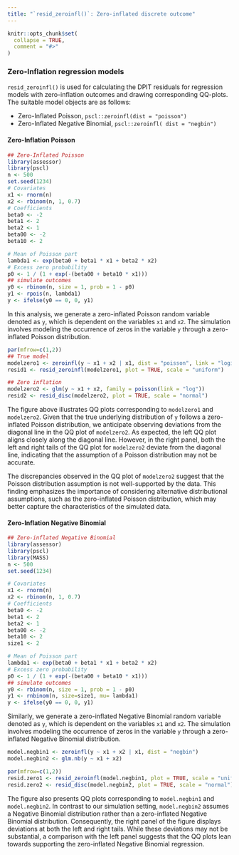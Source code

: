 ```yaml
---
title: "`resid_zeroinfl()`: Zero-inflated discrete outcome"
---
```


```r
knitr::opts_chunk$set(
  collapse = TRUE,
  comment = "#>"
)
```

### Zero-Inflation regression models {.tabset .tabset-pills}
`resid_zeroinfl()` is used for calculating the DPIT residuals for regression models with zero-inflation outcomes and drawing corresponding QQ-plots. The suitable model objects are as follows: 

* Zero-Inflated Poisson, `pscl::zeroinfl(dist = "poisson")` 
* Zero-Inflated Negative Binomial, `pscl::zeroinfl( dist = "negbin")`

#### Zero-Inflation Poisson
```r
## Zero-Inflated Poisson
library(assessor)
library(pscl)
n <- 500
set.seed(1234)
# Covariates
x1 <- rnorm(n)
x2 <- rbinom(n, 1, 0.7)
# Coefficients
beta0 <- -2
beta1 <- 2
beta2 <- 1
beta00 <- -2
beta10 <- 2

# Mean of Poisson part
lambda1 <- exp(beta0 + beta1 * x1 + beta2 * x2)
# Excess zero probability
p0 <- 1 / (1 + exp(-(beta00 + beta10 * x1)))
## simulate outcomes
y0 <- rbinom(n, size = 1, prob = 1 - p0)
y1 <- rpois(n, lambda1)
y <- ifelse(y0 == 0, 0, y1)
```
In this analysis, we generate a zero-inflated Poisson random variable denoted as `y`, which is dependent on the variables `x1` and `x2`. The simulation involves modeling the occurrence of zeros in the variable `y` through a zero-inflated Poisson distribution.

```r
par(mfrow=c(1,2))
## True model
modelzero1 <- zeroinfl(y ~ x1 + x2 | x1, dist = "poisson", link = "logit")
resid1 <- resid_zeroinfl(modelzero1, plot = TRUE, scale = "uniform")

## Zero inflation
modelzero2 <- glm(y ~ x1 + x2, family = poisson(link = "log"))
resid2 <- resid_disc(modelzero2, plot = TRUE, scale = "normal")
```
The figure above illustrates QQ plots corresponding to `modelzero1` and `modelzero2`. Given that the true underlying distribution of `y` follows a zero-inflated Poisson distribution, we anticipate observing deviations from the diagonal line in the QQ plot of `modelzero2`. As expected, the left QQ plot aligns closely along the diagonal line. However, in the right panel, both the left and right tails of the QQ plot for `modelzero2` deviate from the diagonal line, indicating that the assumption of a Poisson distribution may not be accurate.

The discrepancies observed in the QQ plot of `modelzero2` suggest that the Poisson distribution assumption is not well-supported by the data. This finding emphasizes the importance of considering alternative distributional assumptions, such as the zero-inflated Poisson distribution, which may better capture the characteristics of the simulated data.

#### Zero-Inflation Negative Binomial
```r
## Zero-inflated Negative Binomial
library(assessor)
library(pscl)
library(MASS)
n <- 500
set.seed(1234)

# Covariates
x1 <- rnorm(n)
x2 <- rbinom(n, 1, 0.7)
# Coefficients
beta0 <- -2
beta1 <- 2
beta2 <- 1
beta00 <- -2
beta10 <- 2
size1 <- 2

# Mean of Poisson part
lambda1 <- exp(beta0 + beta1 * x1 + beta2 * x2)
# Excess zero probability
p0 <- 1 / (1 + exp(-(beta00 + beta10 * x1)))
## simulate outcomes
y0 <- rbinom(n, size = 1, prob = 1 - p0)
y1 <- rnbinom(n, size=size1, mu= lambda1)
y <- ifelse(y0 == 0, 0, y1)
```
Similarly, we generate a zero-inflated Negative Binomial random variable denoted as `y`, which is dependent on the variables `x1` and `x2`. The simulation involves modeling the occurrence of zeros in the variable `y` through a zero-inflated Negative Binomial distribution.

```r
model.negbin1 <- zeroinfl(y ~ x1 + x2 | x1, dist = "negbin")
model.negbin2 <- glm.nb(y ~ x1 + x2)

par(mfrow=c(1,2))
resid.zero1 <- resid_zeroinfl(model.negbin1, plot = TRUE, scale = "uniform")
resid.zero2 <- resid_disc(model.negbin2, plot = TRUE, scale = "normal")
```
The figure also presents QQ plots corresponding to `model.negbin1` and `model.negbin2`. In contrast to our simulation setting, `model.negbin2` assumes a Negative Binomial distribution rather than a zero-inflated Negative Binomial distribution. Consequently, the right panel of the figure displays deviations at both the left and right tails. While these deviations may not be substantial, a comparison with the left panel suggests that the QQ plots lean towards supporting the zero-inflated Negative Binomial regression.
